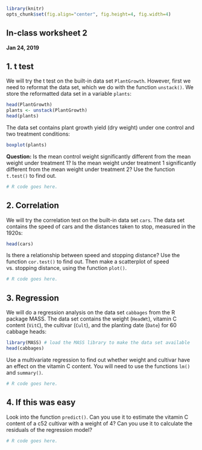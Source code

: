 ```r
library(knitr)
opts_chunk$set(fig.align="center", fig.height=4, fig.width=4)
```
## In-class worksheet 2
**Jan 24, 2019**

## 1. t test

We will try the t test on the built-in data set `PlantGrowth`. However, first we need to reformat the data set, which we do with the function `unstack()`. We store the reformatted data set in a variable `plants`:

```r
head(PlantGrowth)
plants <- unstack(PlantGrowth)
head(plants)
```

The data set contains plant growth yield (dry weight) under one control and two treatment conditions:
```r
boxplot(plants)
```

**Question:** Is the mean control weight significantly different from the mean weight under treatment 1? Is the mean weight under treatment 1 significantly different from the mean weight under treatment 2? Use the function `t.test()` to find out.

```r
# R code goes here.
```

## 2. Correlation

We will try the correlation test on the built-in data set `cars`. The data set contains the speed of cars and the distances taken to stop, measured in the 1920s:

```r
head(cars)
```

Is there a relationship between speed and stopping distance? Use the function `cor.test()` to find out. Then make a scatterplot of speed vs. stopping distance, using the function `plot()`.

```r
# R code goes here.
```

## 3. Regression

We will do a regression analysis on the data set `cabbages` from the R package MASS. The data set contains the weight (`HeadWt`), vitamin C content (`VitC`), the cultivar (`Cult`), and the planting date (`Date`) for 60 cabbage heads:

```r
library(MASS) # load the MASS library to make the data set available
head(cabbages)
```

Use a multivariate regression to find out whether weight and cultivar have an effect on the vitamin C content. You will need to use the functions `lm()` and `summary()`.

```r
# R code goes here.
```

## 4. If this was easy

Look into the function `predict()`. Can you use it to estimate the vitamin C content of a c52 cultivar with a weight of 4? Can you use it to calculate the residuals of the regression model?

```r
# R code goes here.
```



